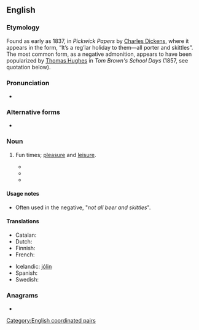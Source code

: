 ==English==

===Etymology===
Found as early as 1837, in ''Pickwick Papers'' by [[w:Charles Dickens|Charles Dickens]], where it appears in the form, “It’s a reg’lar holiday to them—all porter and skittles”. The most common form, as a negative admonition, appears to have been popularized by [[w:Thomas Hughes|Thomas Hughes]] in ''Tom Brown's School Days'' (1857, see quotation below).

===Pronunciation===
* {{audio|en|en-au-beer and skittles.ogg|Audio (AU)}}

===Alternative forms===
* {{alter|en|skittles and beer}}

===Noun===
{{en-plural noun}}

# {{lb|en|chiefly|UK|idiomatic}} Fun times; [[pleasure]] and [[leisure]].
#: {{syn|en|peaches and cream|bed of roses|bowl of cherries|sunshine and rainbows|Thesaurus:pleasure}}
#* {{quote-book|en|year=1857|author={{w|Thomas Hughes}}|title={{w|Tom Brown's School Days}}|chapter=2|chapterurl={{fullurl:s:en:Tom Brown's School Days (6th ed)/Chapter 2}}|passage=Well, well, we must bide our time. Life isn't all '''beer and skittles'''—but beer and skittles, or something better of the same sort, must form a good part of every Englishman's education.}}
#* {{quote-book|en|year=1911|author={{w|Anthony Hope}}|title=Mrs. Maxon Protests|chapter=22|page=259|pageurl=https://archive.org/details/mrsmaxonprotests00hopeuoft/page/259/mode/1up|passage=Being a soldier's wife isn't all '''beer and skittles'''.}}
#* {{quote-web|en|date=2012-03-24|author=John Walsh|url=https://www.independent.co.uk/voices/columnists/john-walsh/john-walsh-the-perils-of-reviewing-restaurants-think-of-us-dear-reader-7584107.html|title=The perils of reviewing restaurants|work=The Independent|passage=His plight reveals a truth that's often obscured by the envy of newspaper readers; that it's not all '''beer and skittles''' in restaurant-critic land.}}

====Usage notes====
* Often used in the negative, "''not all beer and skittles''".

====Translations====
{{trans-top|fun times}}
* Catalan: {{t|ca|flors i violes}}
* Dutch: {{t|nl|rozengeur en maneschijn}}
* Finnish: {{t+|fi|hauskanpito}}
* French: {{t|fr|bon temps|m}}
{{trans-mid}}
* Icelandic: [[það eru ekki alltaf jólin|jólin]]
* Spanish: {{t|es|no todo el monte es orégano}}
* Swedish: {{t|sv|dans på rosor}}
{{trans-bottom}}

===Anagrams===
* {{anagrams|en|a=abdeeeiklnrsstt|skittles and beer}}

[[Category:English coordinated pairs]]